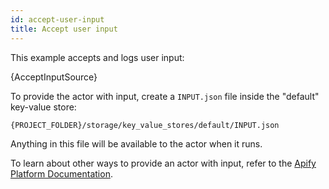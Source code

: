 ```yaml
---
id: accept-user-input
title: Accept user input
---
```



This example accepts and logs user input:

<CodeBlock className="language-js">
	{AcceptInputSource}
</CodeBlock>

To provide the actor with input, create a `INPUT.json` file inside the "default" key-value store:

```bash
{PROJECT_FOLDER}/storage/key_value_stores/default/INPUT.json
```

Anything in this file will be available to the actor when it runs.

To learn about other ways to provide an actor with input, refer to the [Apify Platform Documentation](https://apify.com/docs/actor#run).
